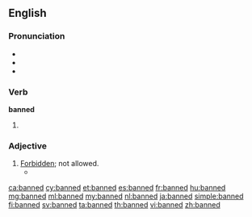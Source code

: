 ==English==

===Pronunciation===
* {{IPA|/bænd/}}
* {{rhymes|ænd}}
* {{homophones|lang=en|band}}

===Verb===
'''banned'''

# {{en-past of|ban}}

===Adjective===
{{en-adj}}

# [[forbidden|Forbidden]]; not allowed.
#*{{quote-magazine|date=2013-08-10|volume=408|issue=8848|magazine={{w|The Economist}}
|title=[http://www.economist.com/news/leaders/21583277-worlds-biggest-polluter-going-green-it-needs-speed-up-transition-can-china21583270-new-zealands-plan-regulate-designer-drugs-better-trying-ban-them-and-failing-new A new prescription]
|passage=As the world's drug habit shows, governments are failing in their quest to monitor every London window-box and Andean hillside for '''banned''' plants.}}

[[ca:banned]]
[[cy:banned]]
[[et:banned]]
[[es:banned]]
[[fr:banned]]
[[hu:banned]]
[[mg:banned]]
[[ml:banned]]
[[my:banned]]
[[nl:banned]]
[[ja:banned]]
[[simple:banned]]
[[fi:banned]]
[[sv:banned]]
[[ta:banned]]
[[th:banned]]
[[vi:banned]]
[[zh:banned]]